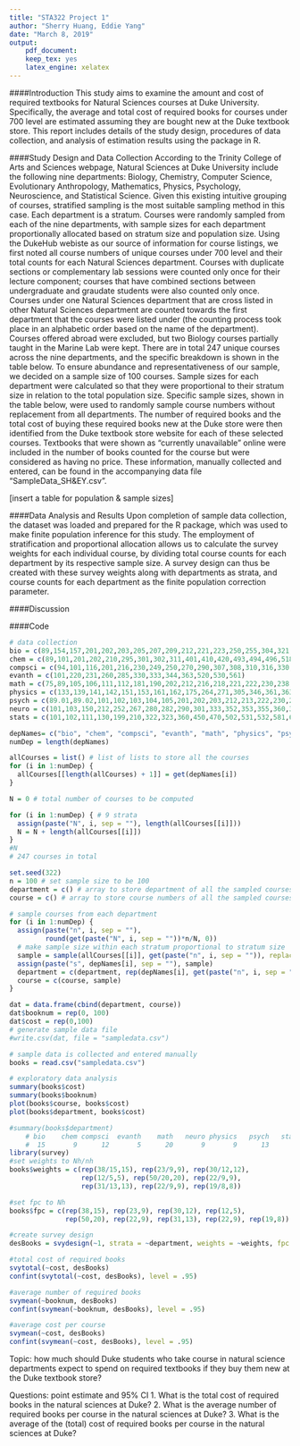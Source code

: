 ```yaml
---
title: "STA322 Project 1"
author: "Sherry Huang, Eddie Yang"
date: "March 8, 2019"
output:
    pdf_document:
    keep_tex: yes
    latex_engine: xelatex
---
```


####Introduction
  This study aims to examine the amount and cost of required textbooks for Natural Sciences courses at Duke University. Specifically, the average and total cost of required books for courses under 700 level are estimated assuming they are bought new at the Duke textbook store. This report includes details of the study design, procedures of data collection, and analysis of estimation results using the \texttt{survey} package in R.

####Study Design and Data Collection
  According to the Trinity College of Arts and Sciences webpage, Natural Sciences at Duke University include the following nine departments: Biology, Chemistry, Computer Science, Evolutionary Anthropology, Mathematics, Physics, Psychology, Neuroscience, and Statistical Science. Given this existing intuitive grouping of courses, stratified sampling is the most suitable sampling method in this case. Each department is a stratum. Courses were randomly sampled from each of the nine departments, with sample sizes for each department proportionally allocated based on stratum size and population size.
  Using the DukeHub webiste as our source of information for course listings, we first noted all course numbers of unique courses under 700 level and their total counts for each Natural Sciences department. Courses with duplicate sections or complementary lab sessions were counted only once for their lecture component; courses that have combined sections between undergraduate and graudate students were also counted only once. Courses under one Natural Sciences department that are cross listed in other Natural Sciences department are counted towards the first department that the courses were listed under (the counting process took place in an alphabetic order based on the name of the department). Courses offered abroad were excluded, but two Biology courses partially taught in the Marine Lab were kept. There are in total 247 unique courses across the nine departments, and the specific breakdown is shown in the table below.
  To ensure abundance and representativeness of our sample, we decided on a sample size of 100 courses. Sample sizes for each department were calculated so that they were proportional to their stratum size in relation to the total population size. Specific sample sizes, shown in the table below, were used to randomly sample course numbers without replacement from all departments. The number of required books and the total cost of buying these required books new at the Duke store were then identified from the Duke textbook store website for each of these selected courses. Textbooks that were shown as "currently unavailable" online were included in the number of books counted for the course but were considered as having no price. These information, manually collected and entered, can be found in the accompanying data file "SampleData_SH&EY.csv".

[insert a table for population & sample sizes]

####Data Analysis and Results
Upon completion of sample data collection, the dataset was loaded and prepared for the R \texttt{survey} package, which was used to make finite population inference for this study. The employment of stratification and proportional allocation allows us to calculate the survey weights for each individual course, by dividing total course counts for each department by its respective sample size. A survey design can thus be created with these survey weights along with departments as strata, and course counts for each department as the finite population correction parameter. 



####Discussion



####Code
```r
# data collection
bio = c(89,154,157,201,202,203,205,207,209,212,221,223,250,255,304,321,329,347,348,364,365,369,415,420,425,431,450,452,453,454,490.01,490.02,495,546,557,571,590,668) 
chem = c(89,101,201,202,210,295,301,302,311,401,410,420,493,494,496,518,533,535,536,538,590,611,630)
compsci = c(94,101,116,201,216,230,249,250,270,290,307,308,310,316,330,334,342,350,356,520,524,527,534,553,561,590.01,590.02,590.03,590.04,671)
evanth = c(101,220,231,260,285,330,333,344,363,520,530,561)
math = c(75,89,105,106,111,112,181,190,202,212,216,218,221,222,230,238,240,290,342,353,356,361,375,390,401,403,404,411,421,431,451,453,502,532,545,557,564,575,577,582,602,612,621,627,633,641,653,660,690.01,690.02)
physics = c(133,139,141,142,151,153,161,162,175,264,271,305,346,361,363,465,505,549,566,567,590.01,590.02)
psych = c(89.01,89.02,101,102,103,104,105,201,202,203,212,213,222,230,236,240,250,256,321,323,324,368,390,425,426,435,437,496,607,613,671)
neuro = c(101,103,150,212,252,267,280,282,290,301,333,352,353,355,360,366,376,378,499,500,515,595)
stats = c(101,102,111,130,199,210,322,323,360,450,470,502,531,532,581,602,613,650,663)

depNames= c("bio", "chem", "compsci", "evanth", "math", "physics", "psych", "neuro", "stats")
numDep = length(depNames)

allCourses = list() # list of lists to store all the courses
for (i in 1:numDep) {
  allCourses[[length(allCourses) + 1]] = get(depNames[i])
}

N = 0 # total number of courses to be computed

for (i in 1:numDep) { # 9 strata
  assign(paste("N", i, sep = ""), length(allCourses[[i]]))
  N = N + length(allCourses[[i]])
}
#N  
# 247 courses in total

set.seed(322)
n = 100 # set sample size to be 100
department = c() # array to store department of all the sampled courses
course = c() # array to store course numbers of all the sampled courses

# sample courses from each department
for (i in 1:numDep) {
  assign(paste("n", i, sep = ""), 
         round(get(paste("N", i, sep = ""))*n/N, 0)) 
  # make sample size within each stratum proportional to stratum size
  sample = sample(allCourses[[i]], get(paste("n", i, sep = "")), replace = FALSE)
  assign(paste("s", depNames[i], sep = ""), sample)
  department = c(department, rep(depNames[i], get(paste("n", i, sep = ""))))
  course = c(course, sample)
}

dat = data.frame(cbind(department, course))
dat$booknum = rep(0, 100)
dat$cost = rep(0,100)
# generate sample data file
#write.csv(dat, file = "sampledata.csv")
```


```r
# sample data is collected and entered manually
books = read.csv("sampledata.csv")

# exploratory data analysis
summary(books$cost)
summary(books$booknum)
plot(books$course, books$cost)
plot(books$department, books$cost)
```

```r
#summary(books$department)
    # bio    chem compsci  evanth    math   neuro physics   psych   stats 
    #  15       9      12       5      20       9       9      13       8
library(survey)
#set weights to Nh/nh
books$weights = c(rep(38/15,15), rep(23/9,9), rep(30/12,12), 
                  rep(12/5,5), rep(50/20,20), rep(22/9,9), 
                  rep(31/13,13), rep(22/9,9), rep(19/8,8))

#set fpc to Nh
books$fpc = c(rep(38,15), rep(23,9), rep(30,12), rep(12,5), 
              rep(50,20), rep(22,9), rep(31,13), rep(22,9), rep(19,8))

#create survey design
desBooks = svydesign(~1, strata = ~department, weights = ~weights, fpc = ~fpc, data = books)

#total cost of required books
svytotal(~cost, desBooks)
confint(svytotal(~cost, desBooks), level = .95)

#average number of required books
svymean(~booknum, desBooks)
confint(svymean(~booknum, desBooks), level = .95)

#average cost per course
svymean(~cost, desBooks)
confint(svymean(~cost, desBooks), level = .95)

```

Topic: how much should Duke students who take course in natural science departments expect to spend on required textbooks if they buy them new at the Duke textbook store?

Questions: point estimate and 95% CI
1. What is the total cost of required books in the natural sciences at Duke?
2. What is the average number of required books per course in the natural sciences at Duke?
3. What is the average of the (total) cost of required books per course in the natural sciences at Duke?
